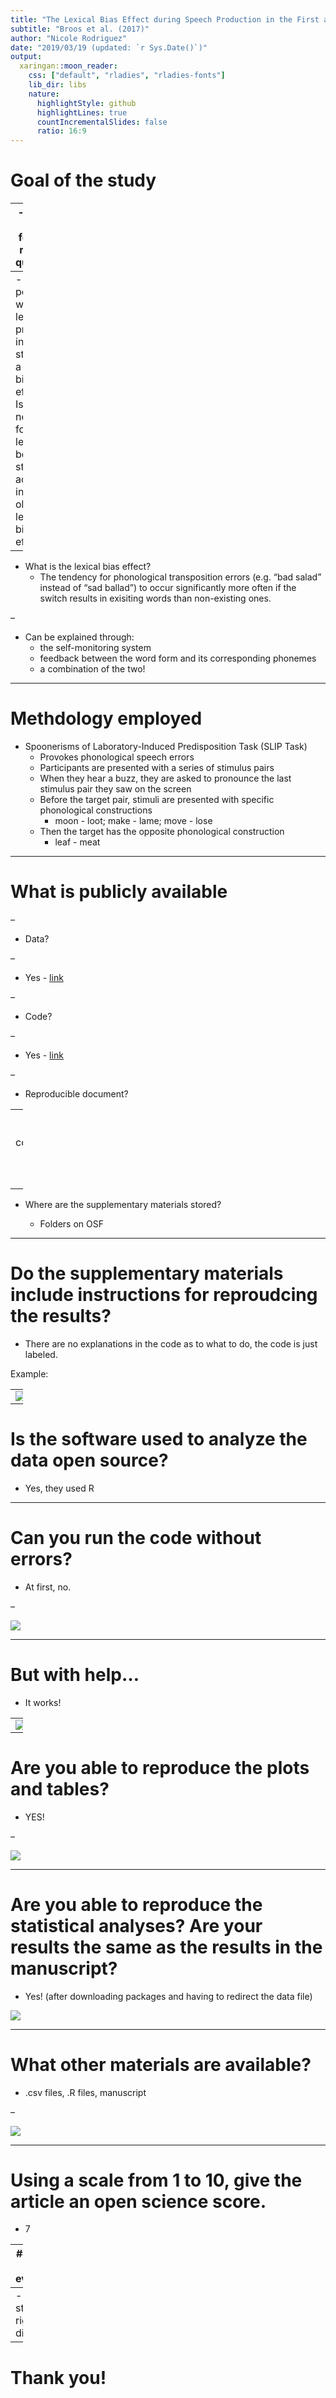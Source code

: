 ```yaml
---
title: "The Lexical Bias Effect during Speech Production in the First and Second Language"
subtitle: "Broos et al. (2017)"
author: "Nicole Rodriguez"
date: "2019/03/19 (updated: `r Sys.Date()`)"
output:
  xaringan::moon_reader:
    css: ["default", "rladies", "rladies-fonts"]
    lib_dir: libs
    nature:
      highlightStyle: github
      highlightLines: true
      countIncrementalSlides: false
      ratio: 16:9
---
```


# Goal of the study

--
- Answer the following research questions:

--
  - Do people who are less proficient in their L2 still show a lexical bias effect? 
  - Is it necessary for the L2 lexicon to be strongly activated in order to obtain a lexical bias effect? 

--


- What is the lexical bias effect?
  - The tendency for phonological transposition errors (e.g. "bad salad" instead of "sad ballad") to occur significantly more often if the switch results in exisiting words than non-existing ones.

--

- Can be explained through:
  - the self-monitoring system
  - feedback between the word form and its corresponding phonemes 
  - a combination of the two!

---

# Methdology employed 

- Spoonerisms of Laboratory-Induced Predisposition Task (SLIP Task)
  - Provokes phonological speech errors 
  - Participants are presented with a series of stimulus pairs
  - When they hear a buzz, they are asked to pronounce the last stimulus pair they saw on the screen
  - Before the target pair, stimuli are presented with specific phonological constructions
    - moon - loot; make - lame; move - lose
  - Then the target has the opposite phonological construction
    - leaf - meat

---

# What is publicly available

--

- Data?

--

  - Yes - [link](https://osf.io/egr93/)
  
--

- Code?

--
  
  - Yes - [link](https://osf.io/egr93/)
  
--

- Reproducible document?

--
    - The code is there but its not commented/easy to figure out
    - The manuscript is online
  
--

- Where are the supplementary materials stored? 

  - Folders on OSF
  
---

# Do the supplementary materials include instructions for reproudcing the results?

- There are no explanations in the code as to what to do, the code is just labeled. 

Example: 

--
![](libs/img/img1.png)

---

# Is the software used to analyze the data open source?

- Yes, they used R

---

# Can you run the code without errors?

- At first, no. 

--

![](libs/img/img2.png)

---

# But with help... 

- It works!

--
![](libs/img/img4.png)


---

# Are you able to reproduce the plots and tables?

- YES!

--

![](libs/img/img3.png)

---

# Are you able to reproduce the statistical analyses? Are your results the same as the results in the manuscript?

- Yes! (after downloading packages and having to redirect the data file)

![](libs/img/img5.png)

---

# What other materials are available? 

- .csv files, .R files, manuscript

--

![](libs/img/img6.png)

---

# Using a scale from 1 to 10, give the article an open science score. 

- 7

--
## Justify your evaluation

- Though .csv and R files are online, I had to change a little bit and download packages
- No readme to help you 
- Preprint is online
- Data is available and code used is available, but the code isn't descriptive
  - Which isn't helpful for a novice R user, or someone who would want to reproduce the study
--
- Its a step in the right direction!

---

# Thank you!
